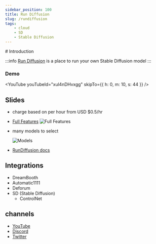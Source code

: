 ```yaml
---
sidebar_position: 100
title: Run Diffusion
slug: /rundiffusion
tags:
    - cloud
    - SD
    - Stable Diffusion
---
```



<MDXTemplate> 
# Introduction

:::info
[Run Diffusion](https://app.rundiffusion.com/?ref=jing49) is a place to run your own Stable Diffusion model
:::

### Demo
<YouTube youTubeId="xul4nDHvxgg" skipTo={{
    h: 0,
    m: 10,
    s: 44
}} />
</MDXTemplate>

## Slides
- charge based on per hour from USD $0.5/hr
- [Full Features](https://rundiffusion.com/creators-club)
    ![Full Features](/img/cloud/run_diffusion_full_features.png 'RunDiffusion full features')
- many models to select
    
    ![Models](/img/cloud/run_diffusion_models.png 'RunDiffusion has many models')
- [RunDiffusion docs](https://learn.rundiffusion.com/)

## Integrations

- DreamBooth
- Automatic1111
- Deforum
- SD (Stable Diffusion)
  - ControlNet

## channels
- [YouTube](https://www.youtube.com/@rundiffusion)
- [Discord](https://discord.com/invite/wH6dTyBpCf)
- [Twitter](https://twitter.com/ghost)
